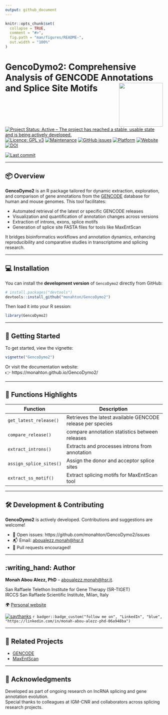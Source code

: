 ```yaml
---
output: github_document
---
```


<!-- README.md is generated from README.Rmd. Please edit that file -->

```r
knitr::opts_chunk$set(
  collapse = TRUE,
  comment = "#>",
  fig.path = "man/figures/README-",
  out.width = "100%"
)
```


# GencoDymo2: Comprehensive Analysis of GENCODE Annotations and Splice Site Motifs <img src="man/figures/GencoDymo2_logo.png" align="right" height="140"/>

[![Project Status: Active – The project has reached a stable, usable state and is being actively developed.](https://www.repostatus.org/badges/latest/active.svg)](https://www.repostatus.org/#active)
[![Licence: GPL v3](https://img.shields.io/badge/license-GPL--3-blue.svg)](https://www.gnu.org/licenses/gpl-3.0)
[![Maintenance](https://img.shields.io/badge/Maintained%3F-yes-green.svg)](https://github.com/monahton)
[![GitHub issues](https://img.shields.io/github/issues/monahton/GencoDymo2)](https://github.com/monahton/GencoDymo2/issues)
[![Platform](https://img.shields.io/badge/platform-all-green)](https://cran.r-project.org/)
[![Website](https://img.shields.io/badge/docs-website-blue)](https://monahton.github.io/GencoDymo2/)
[![DOI](https://zenodo.org/badge/DOI/10.5281/zenodo.15302316.svg)](https://doi.org/10.5281/zenodo.15302316)

[![Last commit](https://img.shields.io/github/last-commit/monahton/GencoDymo2)](https://github.com/monahton/GencoDymo2/commits/main)


---

## 📦 Overview

**GencoDymo2** is an R package tailored for dynamic extraction, exploration, and comparison of gene annotations from the [GENCODE](https://www.gencodegenes.org) database for human and mouse genomes. This tool facilitates:

- Automated retrieval of the latest or specific GENCODE releases
- Visualization and quantification of annotation changes across versions
- Extraction of introns, exons, splice motifs
- Generation of splice site FASTA files for tools like MaxEntScan

It bridges bioinformatics workflows and annotation dynamics, enhancing reproducibility and comparative studies in transcriptome and splicing research.

---

## 💻 Installation

You can install the **development version** of `GencoDymo2` directly from GitHub:

```r
# install.packages("devtools")
devtools::install_github("monahton/GencoDymo2")
```

Then load it into your R session:

```r
library(GencoDymo2)
```

---

## 🚀 Getting Started

To get started, view the vignette:

```r
vignette("GencoDymo2")
```

Or visit the documentation website:  
👉 https://monahton.github.io/GencoDymo2/

---

## 📁 Functions Highlights

| Function              | Description                                                  |
|-----------------------|--------------------------------------------------------------|
| `get_latest_release()` | Retrieves the latest available GENCODE release per species |
| `compare_release()`   | compare annotation statistics between releases                              |
| `extract_introns()`    | Extracts and processes introns from annotation              |
| `assign_splice_sites()`     | Assign the donor and acceptor splice sites                         |
| `extract_ss_motif()` | Extract splicing motifs for MaxEntScan tool            |

---

## 🛠️ Development & Contributing

**GencoDymo2** is actively developed. Contributions and suggestions are welcome!

- 🔧 Open issues: https://github.com/monahton/GencoDymo2/issues
- 📬 Email: <aboualezz.monah@hsr.it>
- 🤝 Pull requests encouraged!

---

## :writing_hand: Author

**Monah Abou Alezz, PhD** -- <aboualezz.monah@hsr.it>.  

San Raffaele Telethon Institute for Gene Therapy (SR-TIGET)  
IRCCS San Raffaele Scientific Institute, Milan, Italy  

🌍 [Personal website](https://monahton.github.io)

[![saythanks](https://img.shields.io/badge/say-thanks-ff69b4.svg)](https://saythanks.io/to/monahton)
`r badger::badge_custom("follow me on", "LinkedIn", "blue", "https://linkedin.com/in/monah-abou-alezz-phd-06a948ba")`

---

## 🧪 Related Projects

- [GENCODE](https://www.gencodegenes.org)
- [MaxEntScan](http://hollywood.mit.edu/burgelab/maxent/Xmaxentscan_scoreseq.html)

---

## 📣 Acknowledgments

Developed as part of ongoing research on lncRNA splicing and gene annotation evolution.  
Special thanks to colleagues at IGM-CNR and collaborators across splicing research projects.
